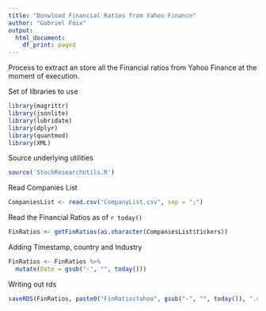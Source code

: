 ```yaml
---
title: "Donwload Financial Ratios from Yahoo Finance"
author: "Gabriel Foix"
output:
  html_document:
    df_print: paged
---
```


Process to extract an store all the Financial ratios from Yahoo Finance at the moment of execution.

Set of libraries to use
```r
library(magrittr)
library(jsonlite)
library(lubridate)
library(dplyr)
library(quantmod)
library(XML)

```


Source underlying utilities
```r
source('StockResearchUtils.R')
```

Read Companies List
```r
CompaniesList <- read.csv("CompanyList.csv", sep = ";")

```

Read the Financial Ratios as of `r today()`

```r
FinRatios <- getFinRatios(as.character(CompaniesList$tickers))
```

Adding Timestamp, country and Industry
```r
FinRatios <- FinRatios %>% 
  mutate(Date = gsub("-", "", today()))

```

Writing out rds
```r
saveRDS(FinRatios, paste0("FinRatiosYahoo", gsub("-", "", today()), ".rds"))
```

